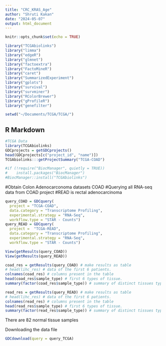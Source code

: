 ```yaml
---
title: "CRC_KRAS_Age"
author: "Shruti Kakan"
date: "2024-05-07"
output: html_document
---
```


```r
knitr::opts_chunk$set(echo = TRUE)

library("TCGAbiolinks")
library("limma")
library("edgeR")
library("glmnet")
library("factoextra")
library("FactoMineR")
library("caret")
library("SummarizedExperiment")
library("gplots")
library("survival")
library("survminer")
library("RColorBrewer")
library("gProfileR")
library("genefilter")

setwd("~/Documents/TCGA/TCGA/")
```

## R Markdown

```r
#TCGA Data
library(TCGAbiolinks)
GDCprojects = getGDCprojects()
head(GDCprojects[c("project_id", "name")])
TCGAbiolinks:::getProjectSummary("TCGA-COAD")

#if (!require("BiocManager", quietly = TRUE))
#    install.packages("BiocManager")
#BiocManager::install("TCGAbiolinks")


```

#Obtain Colon Adenocarconoma datasets COAD
#Querying all RNA-seq data from COAD project
#READ is rectal adenocarcinoma
```r
query_COAD = GDCquery(
  project = "TCGA-COAD",
  data.category = "Transcriptome Profiling",
  experimental.strategy = "RNA-Seq",
  workflow.type = "STAR - Counts")
query_READ = GDCquery(
  project =  "TCGA-READ",
  data.category = "Transcriptome Profiling",
  experimental.strategy = "RNA-Seq",
  workflow.type = "STAR - Counts")

View(getResults(query_COAD))
View(getResults(query_READ))
```


```r
coad_res = getResults(query_COAD) # make results as table
# head(lihc_res) # data of the first 6 patients.
colnames(coad_res) # columns present in the table
head(coad_res$sample_type) # first 6 types of tissue.
summary(factor(coad_res$sample_type)) # summary of distinct tissues types present in this study

read_res = getResults(query_READ) # make results as table
# head(lihc_res) # data of the first 6 patients.
colnames(read_res) # columns present in the table
head(read_res$sample_type) # first 6 types of tissue.
summary(factor(read_res$sample_type)) # summary of distinct tissues types present in this study

```

There are 82 normal tissue samples

Downloading the data file
```r
GDCdownload(query = query_TCGA)
```


```r

```


